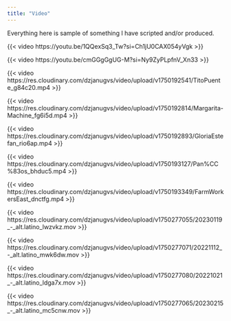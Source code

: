 ```yaml
---
title: "Video"
---
```


Everything here is sample of something I have scripted and/or produced. 

<!-- Row 1 -->
::: {.grid}
::: {.g-col-6}
{{< video https://youtu.be/1QQexSq3_Tw?si=Ch1jU0CAX054yVgk >}}

:::

::: {.g-col-6}
{{< video https://youtu.be/cmGGgGgUG-M?si=Ny9ZyPLpfnV_Xn33 >}}

:::
:::


<!-- Row 2 -->
::: {.grid}
::: {.g-col-4}
{{< video https://res.cloudinary.com/dzjanugvs/video/upload/v1750192541/TitoPuente_g84c20.mp4 >}}

:::

::: {.g-col-4}
{{< video https://res.cloudinary.com/dzjanugvs/video/upload/v1750192814/Margarita-Machine_fg6i5d.mp4 >}}


:::

::: {.g-col-4}
{{< video https://res.cloudinary.com/dzjanugvs/video/upload/v1750192893/GloriaEstefan_rio6ap.mp4 >}}



:::
:::


<!-- Row 3 -->
::: {.grid}
::: {.g-col-4}
{{< video https://res.cloudinary.com/dzjanugvs/video/upload/v1750193127/Pan%CC%83os_bhduc5.mp4 >}}

:::

::: {.g-col-4}
{{< video https://res.cloudinary.com/dzjanugvs/video/upload/v1750193349/FarmWorkersEast_dnctfg.mp4 >}}

:::

::: {.g-col-4}
{{< video https://res.cloudinary.com/dzjanugvs/video/upload/v1750277055/20230119_-_alt.latino_lwzvkz.mov >}}

:::
:::


<!-- Row 4 -->
::: {.grid}
::: {.g-col-4}
{{< video https://res.cloudinary.com/dzjanugvs/video/upload/v1750277071/20221112_-_alt.latino_mwk6dw.mov >}}

:::

::: {.g-col-4}
{{< video https://res.cloudinary.com/dzjanugvs/video/upload/v1750277080/20221021_-_alt.latino_ldga7x.mov >}}

:::

::: {.g-col-4}
{{< video https://res.cloudinary.com/dzjanugvs/video/upload/v1750277065/20230215_-_alt.latino_mc5cnw.mov >}}
:::
:::